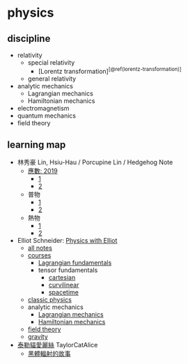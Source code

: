 # physics

## discipline

- relativity
  - special relativity
    - [Lorentz transformation]^[\@ref(lorentz-transformation)]^
  - general relativity
- analytic mechanics
  - Lagrangian mechanics
  - Hamiltonian mechanics
- electromagnetism
- quantum mechanics
- field theory

::: {show-in="html"}

## learning map

- 林秀豪 Lin, Hsiu-Hau / Porcupine Lin / Hedgehog Note
  - [應數: 2019](https://www.youtube.com/playlist?list=PLS0SUwlYe8cyfYWKPb8v55pCqfw0MnL0T)
    - [1](https://www.youtube.com/playlist?list=PLS0SUwlYe8cy7eNFtSWru7EtJ_yXM94YH)
    - [2](https://www.youtube.com/playlist?list=PLS0SUwlYe8cxiepObAy7dGDs29AdViZdj)
  - 普物
    - [1](https://www.youtube.com/playlist?list=PLS0SUwlYe8cytymmM8nCY9tYhcCfe-WGD)
    - [2](https://www.youtube.com/playlist?list=PLS0SUwlYe8czNqxfQq2XWeAHDqT8vYjmC)
  - 熱物
    - [1](https://www.youtube.com/playlist?list=PLS0SUwlYe8cyk1WY3t4GcL5AjWhE9w_9b)
    - [2](https://www.youtube.com/playlist?list=PLS0SUwlYe8cx_e0nB79ZGXJ3TShBxWdIS)
- Elliot Schneider: [Physics with Elliot](https://www.youtube.com/@PhysicswithElliot/playlists)
  - [all notes](https://www.physicswithelliot.com/all-notes)
  - [courses](https://www.physicswithelliot.com/courses)
    - [Lagrangian fundamentals](https://courses.physicswithelliot.com/products/fundamentals-of-lagrangian-mechanics)
    - tensor fundamentals
      - [cartesian](https://courses.physicswithelliot.com/products/part-i-fundamentals-of-cartesian-tensors)
      - [curvilinear](https://courses.physicswithelliot.com/products/part-ii-fundamentals-of-curvilinear-tensors)
      - [spacetime](https://courses.physicswithelliot.com/products/part-iii-fundamentals-of-spacetime-tensors)
  - [classic physics](https://www.youtube.com/playlist?list=PL-IZN8QRUw-ypTrpytuMWMEBcqVGAhVPl)
  - analytic mechanics
    - [Lagrangian mechanics](https://www.youtube.com/playlist?list=PL-IZN8QRUw-xRsoJPtXBlJyWlWrjVEF0x)
    - [Hamiltonian mechanics](https://www.youtube.com/playlist?list=PL-IZN8QRUw-zBECgfYLuDQ3qkWsXWAGhM)
  - [field theory](https://www.youtube.com/playlist?list=PL-IZN8QRUw-wEGbrXwziZTV30M_WiVs72)
  - [gravity](https://www.youtube.com/playlist?list=PL-IZN8QRUw-zEQgxVkaUIn567bkGoq_4c)
- [泰勒貓愛麗絲](https://space.bilibili.com/11008987/channel/series) TaylorCatAlice
  - [黑體輻射的故事](https://space.bilibili.com/11008987/channel/collectiondetail?sid=1643054)

:::